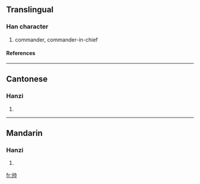 {{see|帥}}

==Translingual==
===Han character===
{{Han char|rn=50|rad=巾|as=02|sn=5|four=|canj=中中中月 (LLLB)}}
# commander, commander-in-chief
====References====
{{Han ref|kx=0328.081|hdz=10729.020|uh=5E05|ud=24069}}
----
==Cantonese==
===Hanzi===
{{yue-hanzi|jyut=|y=seui3}}
# {{defn|Cantonese}}
----
==Mandarin==
===Hanzi===
{{cmn-hanzi|tra=帥|pin=[[shuài]] ([[shuai4]])|wg=shuai<sup>4</sup>}}
# {{defn|Mandarin}}

[[fr:帅]]